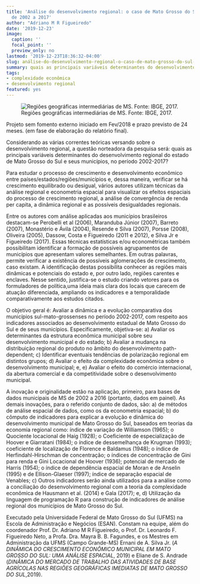 ---
title: 'Análise do desenvolvimento regional: o caso de Mato Grosso do Sul no período
  de 2002 a 2017'
author: "Adriano M R Figueiredo"
date: '2019-12-23'
image:
  caption: ''
  focal_point: ''
  preview_only: no
lastmod: '2019-12-23T18:36:32-04:00'
slug: análise-do-desenvolvimento-regional-o-caso-de-mato-grosso-do-sul-no-período-de-2002-a-2017
summary: quais as principais variáveis determinantes do desenvolvimento regional do estado de Mato Grosso do Sul e seus municípios, no período 2002-2017?
tags:
- complexidade econômica
- desenvolvimento regional
featured: yes
---


![Regiões geográficas intermediárias de MS. Fonte: IBGE, 2017.](/project/2019-12-23-análise-do-desenvolvimento-regional-o-caso-de-mato-grosso-do-sul-no-período-de-2002-a-2017_files/RGI_MS.JPG)

Projeto sem fomento externo iniciado em Fev/2018 e prazo previsto de 24 meses. (em fase de elaboração do relatório final).

Considerando as várias correntes teóricas versando sobre o desenvolvimento regional, a questão norteadora da pesquisa será: quais as principais variáveis determinantes do desenvolvimento regional do estado de Mato Grosso do Sul e seus municípios, no período 2002-2017?     

Para estudar o processo de crescimento e desenvolvimento econômico entre países/estados/regiões/municípios e, dessa maneira, verificar se há crescimento equilibrado ou desigual, vários autores utilizam técnicas da análise regional e econometria espacial para visualizar os efeitos espaciais do processo de crescimento regional, a análise de convergência de renda per capita, a dinâmica regional e as possíveis desigualdades regionais.     

Entre os autores com análise aplicadas aos municípios brasileiros destacam-se Perobelli et al (2006), Maranduba Júnior (2007), Barreto (2007), Monastério e Ávila (2004), Resende e Silva (2007), Porsse (2008), Oliveira (2005), Dassow, Costa e Figueiredo (2011 e 2012), e Silva Jr e Figueiredo (2017). Essas técnicas estatísticas e/ou econométricas também possibilitam identificar a formação de possíveis agrupamentos de municípios que apresentam valores semelhantes. Em outras palavras, permite verificar a existência de possíveis aglomerações de crescimento, caso existam. A identificação destas possibilita conhecer as regiões mais dinâmicas e potenciais do estado e, por outro lado, regiões carentes e enclaves. Nesse sentido, justifica-se o estudo criando vetores para os formuladores de política,uma ideia mais clara dos locais que carecem de atuação diferenciada, ampliando os indicadores e a temporalidade comparativamente aos estudos citados.     

O objetivo geral é: Avaliar a dinâmica e a evolução comparativa dos municípios sul-mato-grossenses no período 2002-2017, com respeito aos indicadores associados ao desenvolvimento estadual de
Mato Grosso do Sul e de seus municípios. Especificamente, objetiva-se: a) Avaliar os determinantes da estrutura econômica municipal sobre seu desenvolvimento municipal e do estado; b) Avaliar a mudança na distribuição regional do produto no âmbito do desenvolvimento path-dependent; c) Identificar eventuais tendências de polarização regional em distintos grupos; d) Avaliar o efeito da complexidade econômica sobre o desenvolvimento municipal; e, e) Avaliar o efeito do comércio internacional, da abertura comercial e da competitividade sobre o desenvolvimento municipal.     

A inovação e originalidade estão na aplicação, primeiro, para bases de dados municipais de MS de 2002 a 2016 (portanto, dados em painel). As demais inovações, para o referido conjunto de dados, são: a) de métodos de análise espacial de dados, como os da econometria espacial; b) do cômputo de indicadores para explicar a evolução e dinâmica do desenvolvimento municipal de Mato Grosso do Sul, baseados em teorias da economia regional como: índice de variação de Williamson (1965); o Quociente locacional de Haig (1928); o Coeficiente de especialização de Hoover e Giarratani (1984); o índice de dessemelhança de Krugman (1993); coeficiente de localização de Florence e Baldamus (1948); o índice de Herfindahl-Hirschman de concentração; o índices de concentração de Gini para renda e
Gini Locacional de Hoover (1936); potencial de mercado de Harris (1954); o índice de dependência espacial de Moran e de Anselin (1995) e de Ellison-Glaeser (1997); índice de separação espacial de Venables; c) Outros indicadores serão ainda utilizados para a análise como a conciliação do desenvolvimento regional com a teoria da complexidade econômica de Hausmann et al. (2014) e Gala (2017); e, d) Utilização da linguagem de programação R para construção de indicadores de análise regional dos municípios de Mato Grosso do Sul.    

Executado pela Universidade Federal de Mato Grosso do Sul (UFMS) na Escola de Administração e Negócios (ESAN). Constam na equipe, além do coordenador Prof. Dr. Adriano M R Figueiredo, o Prof. Dr. Leonardo F. Figueiredo Neto, a Profa. Dra. Mayra B. B. Fagundes, e os Mestres em Administração da UFMS (Campo Grande-MS) Ernani de A. Silva Jr. (_A DINÂMICA DO CRESCIMENTO ECONÔMICO MUNICIPAL EM MATO GROSSO DO SUL: UMA ANÁLISE ESPACIAL_, 2019) e Eliane de S. Andrade (_DINÂMICA DO MERCADO DE TRABALHO DAS ATIVIDADES DE BASE AGRÍCOLAS NAS REGIÕES GEOGRÁFICAS IMEDIATAS DE MATO GROSSO DO SUL_,2019).   